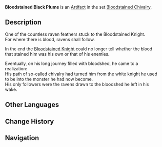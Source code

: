 {{Artifact Infobox
|image = Item Bloodstained Black Plume.png
|set   = Bloodstained Chivalry
|piece = Plume of Death
}}
{{Description|A raven feather pinned to a knight's cape. Countless bloodstains have dyed it pitch black.}}
'''Bloodstained Black Plume''' is an [[Artifact]] in the set [[Bloodstained Chivalry]].

==Description==
One of the countless raven feathers stuck to the Bloodstained Knight.<br />For where there is blood, ravens shall follow.

In the end the [[Bloodstained Knight]] could no longer tell whether the blood that stained him was his own or that of his enemies.

Eventually, on his long journey filled with bloodshed, he came to a realization:<br />His path of so-called chivalry had turned him from the white knight he used to be into the monster he had now become.<br />His only followers were the ravens drawn to the bloodshed he left in his wake.

==Other Languages==
{{Other Languages
|en      = Bloodstained Black Plume
|zhs     = 染血的黑之羽
|zhs_rm  = Rǎnxuè de Hēizhīyǔ
|zht     = 染血的黑之羽
|zht_rm  = Rǎnxiě de Hēizhīyǔ
|zh_tl   = Bloodstained Black Feather
|ja      = 血染めの黒羽
|ja_rm   = Chizome no Kuroha
|ja_tl   = Bloodstained Black Feather
|ko      = 피에 물든 검은 깃털
|ko_rm   = Pi-e Muldeun Geomeun Gitteol
|ko_tl   = Bloodstained Black Feather
|es      = Pluma Oscura Sanguinaria
|es_tl   = Dark Bloodthirsty Plume
|fr      = Plume noire ensanglantée
|fr_tl   = Bloodstained Black Feather
|ru      = Перо рыцаря крови
|ru_tl   = 
|th      = Bloodstained Black Plume
|vi      = Lông Vũ Đen Nhuốm Máu
|vi_tl   = 
|de      = Feder des Blutbefleckten
|de_tl   = Feather of the Bloodstained
|id      = Bloodstained Black Plume
|pt      = Pena Negra Sanguinária
|pt_tl   = 
}}

==Change History==
{{Change History|1.0}}

==Navigation==
{{Artifact Set Navbox|Bloodstained Chivalry}}